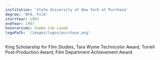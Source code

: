 ```yaml
---
institution: 'State University of New York at Purchase'
degree: 'BFA, Film'
startYear: 1993
endYear: 1997
honorariums: Summa Cum Laude
logoPath: '/images/logos/purchase.png'
---
```

King Scholarship for Film Studies, Tara Wyme Technicolor Award, Torrell Post-Production Award, Film Department Achievement Award
